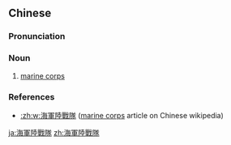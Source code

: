 {{also|海军陆战队}}
==Chinese==
{{zh-forms|s=海军陆战队|type=23}}

===Pronunciation===
{{zh-pron
|m=hǎijūn lùzhàndùi
|c=hoi2 gwan1 luk6 zin3 deoi6-2
|mn=hái-kun lio̍k-chiàn-tūi
|cat=n
}}

===Noun===
{{zh-noun}}

# [[marine corps]]

===References===
* [[:zh:w:海軍陸戰隊]] ([[marine corps]] article on Chinese wikipedia)

[[ja:海軍陸戰隊]]
[[zh:海軍陸戰隊]]